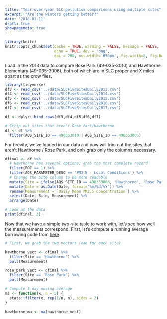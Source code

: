 ```yaml
---
title: "Year-over-year SLC pollution comparisons using multiple sites"
excerpt: "Are the winters getting better?"
date: '2018-01-11'
draft: true
showpagemeta: true
---
```

  
```r
library(knitr)
knitr::opts_chunk$set(cache = TRUE, warning = FALSE, message = FALSE, 
                      echo = TRUE, dev = 'png',
                      dpi = 200, out.width='650px', fig.width=8, fig.height=4)
```

Load in the 2013 data to compare Rose Park (49-035-3010) and Hawthorne Elementary (49-035-3006), both of which are in SLC proper and X miles apart as the crow flies.

```r
library(tidyverse)
df3 <- read_csv('../data/SLCFiveSitesDaily2013.csv')
df4 <- read_csv('../data/SLCFiveSitesDaily2014.csv')
df5 <- read_csv('../data/SLCFiveSitesDaily2015.csv')
df6 <- read_csv('../data/SLCFiveSitesDaily2016.csv')
df7 <- read_csv('../data/SLCFiveSitesDaily2017.csv')

df <- dplyr::bind_rows(df3,df4,df5,df6,df7)

# Strip out sites that aren't Rose Park/Hawthorne
df <- df %>%
  filter(AQS_SITE_ID == 490353010 | AQS_SITE_ID == 490353006)
```

For brevity, we've loaded in our data and now will trim out the sites that aren't Hawthorne / Rose Park, and only grab only the columns necessary.

```r
dfinal <- df %>% 
  # Hawthorne has several options; grab the most complete record
  filter(POC == 1) %>%
  filter(AQS_PARAMETER_DESC == 'PM2.5 - Local Conditions') %>%
  # Change the Site column to be more readable
  mutate(Site = ifelse(AQS_SITE_ID == 490353006, 'Hawthorne', 'Rose Park')) %>% 
  mutate(Date = as.Date(Date, format="%m/%d/%Y")) %>%
  rename(Measurement = `Daily Mean PM2.5 Concentration`) %>%
  select(Date, Site, Measurement) %>%
  arrange(Date)

# Look at the data
print(dfinal, 3)
```

Now that we have a simple two-site table to work with, let's see how well the measurements correspond. First, let's compute a running average borrowing code from [here](https://stackoverflow.com/a/4862334).

```r
# First, we grab the two vectors (one for each site)

hawthorne_vect <- dfinal %>% 
  filter(Site == 'Hawthorne') %>%
  pull(Measurement)

rose_park_vect <- dfinal %>% 
  filter(Site == 'Rose Park') %>%
  pull(Measurement)

# Compute 5-day moving average
ma <- function(x, n = 5) {
  stats::filter(x, rep(1/n, n), sides = 2)
}

hawthorne_ma <- ma(hawthorne_vect)



```

